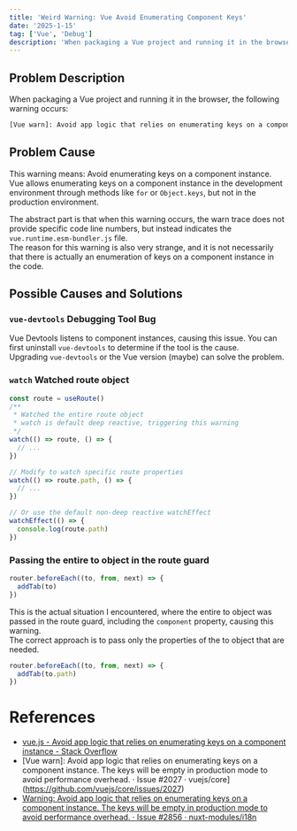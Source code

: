 ```yaml
---
title: 'Weird Warning: Vue Avoid Enumerating Component Keys'
date: '2025-1-15'
tag: ['Vue', 'Debug']
description: 'When packaging a Vue project and running it in the browser, the following warning occurs: Avoid app logic that relies on enumerating keys on a component instance'
---
```


## Problem Description
When packaging a Vue project and running it in the browser, the following warning occurs:
```bash
[Vue warn]: Avoid app logic that relies on enumerating keys on a component instance.
```

## Problem Cause
This warning means: Avoid enumerating keys on a component instance.  
Vue allows enumerating keys on a component instance in the development environment through methods like `for` or `Object.keys`, but not in the production environment.  

The abstract part is that when this warning occurs, the warn trace does not provide specific code line numbers, but instead indicates the `vue.runtime.esm-bundler.js` file.  
The reason for this warning is also very strange, and it is not necessarily that there is actually an enumeration of keys on a component instance in the code.  

## Possible Causes and Solutions
### `vue-devtools` Debugging Tool Bug
Vue Devtools listens to component instances, causing this issue. You can first uninstall `vue-devtools` to determine if the tool is the cause.  
Upgrading `vue-devtools` or the Vue version (maybe) can solve the problem.  

### `watch` Watched route object
```javascript
const route = useRoute()
/**
 * Watched the entire route object
 * watch is default deep reactive, triggering this warning
 */
watch(() => route, () => {
  // ...
})

// Modify to watch specific route properties
watch(() => route.path, () => {
  // ...
})

// Or use the default non-deep reactive watchEffect
watchEffect(() => {
  console.log(route.path)
})
```

### Passing the entire to object in the route guard
```javascript
router.beforeEach((to, from, next) => {
  addTab(to)
})
```
This is the actual situation I encountered, where the entire to object was passed in the route guard, including the `component` property, causing this warning.  
The correct approach is to pass only the properties of the to object that are needed.  
```javascript
router.beforeEach((to, from, next) => {
  addTab(to.path)
})
```

# References
- [vue.js - Avoid app logic that relies on enumerating keys on a component instance - Stack Overflow](https://stackoverflow.com/questions/68100114/avoid-app-logic-that-relies-on-enumerating-keys-on-a-component-instance)
- [Vue warn]: Avoid app logic that relies on enumerating keys on a component instance. The keys will be empty in production mode to avoid performance overhead. · Issue #2027 · vuejs/core](https://github.com/vuejs/core/issues/2027)
- [Warning: Avoid app logic that relies on enumerating keys on a component instance. The keys will be empty in production mode to avoid performance overhead. · Issue #2856 · nuxt-modules/i18n](https://github.com/nuxt-modules/i18n/issues/2856)